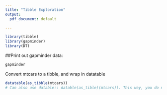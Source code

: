 ```yaml
---
title: "Tibble Exploration"
output:
  pdf_document: default

---
```

```r
library(tibble)
library(gapminder)
library(DT)
```
<!--This is a comment-->


##Print out gapminder data:
```r
gapminder
```

Convert mtcars to a tibble, and wrap in datatable


```r
datatable(as_tibble(mtcars))
# Can also use datable:: datable(as_tible)(mtcars)). This way, you do not need to load the package in the beginning and easier to read
```

